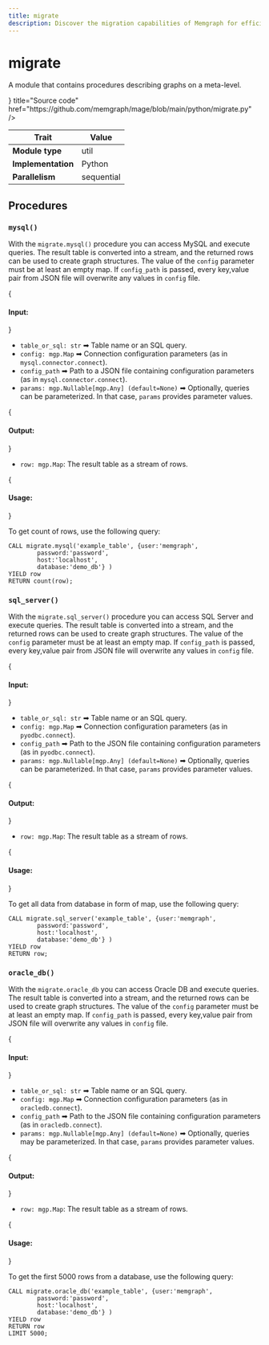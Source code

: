 ```yaml
---
title: migrate
description: Discover the migration capabilities of Memgraph for efficient transfer of graph data between instances. Access tutorials and comprehensive documentation for improved experience throughout the migration. 
---
```



# migrate

A module that contains procedures describing graphs on a meta-level.

<Cards>
  <Card
    icon={<GitHub />}
    title="Source code"
    href="https://github.com/memgraph/mage/blob/main/python/migrate.py"
  />
</Cards>

| Trait               | Value      |
| ------------------- | ---------- |
| **Module type**     | util       |
| **Implementation**  | Python     |
| **Parallelism**     | sequential |

## Procedures

### `mysql()`

With the `migrate.mysql()` procedure you can access MySQL and execute queries.
The result table is converted into a stream, and the returned rows can be used
to create graph structures. The value of the `config` parameter must be at least
an empty map. If `config_path` is passed, every key,value pair from JSON file
will overwrite any values in `config` file.

{<h4> Input: </h4>}

* `table_or_sql: str` ➡ Table name or an SQL query.
* `config: mgp.Map` ➡ Connection configuration parameters (as in `mysql.connector.connect`).
* `config_path` ➡ Path to a JSON file containing configuration parameters (as in `mysql.connector.connect`).
* `params: mgp.Nullable[mgp.Any] (default=None)` ➡ Optionally, queries can be parameterized. In that case, `params` provides parameter values.
    
{<h4> Output: </h4>}

* `row: mgp.Map`: The result table as a stream of rows.

{<h4> Usage: </h4>}

To get count of rows, use the following query:

```cypher
CALL migrate.mysql('example_table', {user:'memgraph',
        password:'password',
        host:'localhost',
        database:'demo_db'} )
YIELD row
RETURN count(row);
```

### `sql_server()`

With the `migrate.sql_server()` procedure you can access SQL Server and execute
queries. The result table is converted into a stream, and the returned rows can
be used to create graph structures. The value of the `config` parameter must be
at least an empty map. If `config_path` is passed, every key,value pair from
JSON file will overwrite any values in `config` file.

{<h4> Input: </h4>}

* `table_or_sql: str` ➡ Table name or an SQL query.
* `config: mgp.Map` ➡ Connection configuration parameters (as in `pyodbc.connect`).
* `config_path` ➡ Path to the JSON file containing configuration parameters (as in `pyodbc.connect`).
* `params: mgp.Nullable[mgp.Any] (default=None)` ➡ Optionally, queries can be parameterized. In that case, `params` provides parameter values.
    
{<h4> Output: </h4>}

* `row: mgp.Map`: The result table as a stream of rows.

{<h4> Usage: </h4>}

To get all data from database in form of map, use the following query:

```cypher
CALL migrate.sql_server('example_table', {user:'memgraph',
        password:'password',
        host:'localhost',
        database:'demo_db'} )
YIELD row
RETURN row;
```

### `oracle_db()`

With the `migrate.oracle_db` you can access Oracle DB and execute queries. The
result table is converted into a stream, and the returned rows can be used to
create graph structures. The value of the `config` parameter must be at least an
empty map. If `config_path` is passed, every key,value pair from JSON file will
overwrite any values in `config` file.

{<h4> Input: </h4>}

* `table_or_sql: str` ➡ Table name or an SQL query.
* `config: mgp.Map` ➡ Connection configuration parameters (as in `oracledb.connect`).
* `config_path` ➡ Path to the JSON file containing configuration parameters (as in `oracledb.connect`).
* `params: mgp.Nullable[mgp.Any] (default=None)` ➡ Optionally, queries may be parameterized. In that case, `params` provides parameter values.
    
{<h4> Output: </h4>}

* `row: mgp.Map`: The result table as a stream of rows.

{<h4> Usage: </h4>}

To get the first 5000 rows from a database, use the following query:

```cypher
CALL migrate.oracle_db('example_table', {user:'memgraph',
        password:'password',
        host:'localhost',
        database:'demo_db'} )
YIELD row
RETURN row
LIMIT 5000;
```